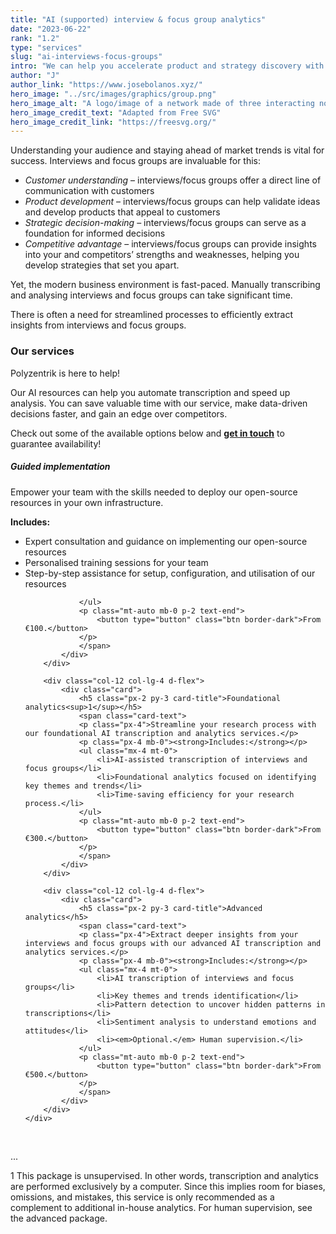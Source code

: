 ```yaml
---
title: "AI (supported) interview & focus group analytics"
date: "2023-06-22"
rank: "1.2"
type: "services"
slug: "ai-interviews-focus-groups"
intro: "We can help you accelerate product and strategy discovery with AI resources to transcribe, summarise, and analyse interviews and focus groups."
author: "J"
author_link: "https://www.josebolanos.xyz/"
hero_image: "../src/images/graphics/group.png"
hero_image_alt: "A logo/image of a network made of three interacting nodes"
hero_image_credit_text: "Adapted from Free SVG"
hero_image_credit_link: "https://freesvg.org/"
---
```

 
Understanding your audience and staying ahead of market trends is vital for success. Interviews and focus groups are invaluable for this:
* *Customer understanding* – interviews/focus groups offer a direct line of communication with customers
* *Product development* – interviews/focus groups can help validate ideas and develop products that appeal to customers
* *Strategic decision-making* – interviews/focus groups can serve as a foundation for informed decisions
* *Competitive advantage* – interviews/focus groups can provide insights into your and competitors’ strengths and weaknesses, helping you develop strategies that set you apart.

Yet, the modern business environment is fast-paced. Manually transcribing and analysing interviews and focus groups can take significant time.

There is often a need for streamlined processes to efficiently extract insights from interviews and focus groups.

### Our services
Polyzentrik is here to help!

Our AI resources can help you automate transcription and speed up analysis. You can save valuable time with our service, make data-driven decisions faster, and gain an edge over competitors.

Check out some of the available options below and [**get in touch**](mailto:hello@polyzentrik.com) to guarantee availability!

<div class="container mb-4">
    <div class="row">
        <div class="col-12 col-lg-4 d-flex">
            <div class="card d-flex">
                <h5 class="px-2 py-3 card-title">Guided implementation</h5>
                <span class="card-text">
                <p class="px-4">Empower your team with the skills needed to deploy our open-source resources in your own infrastructure.</p>
                <p class="px-4 mb-0"><strong>Includes:</strong></p>
                <ul class="mx-4 mt-0">
                    <li>Expert consultation and guidance on implementing our open-source resources</li>
                    <li>Personalised training sessions for your team</li>
                    <li>Step-by-step assistance for setup, configuration, and utilisation of our resources</li>

                </ul>
                <p class="mt-auto mb-0 p-2 text-end">
                    <button type="button" class="btn border-dark">From €100.</button>
                </p>
                </span>
            </div>
        </div>

        <div class="col-12 col-lg-4 d-flex">
            <div class="card">
                <h5 class="px-2 py-3 card-title">Foundational analytics<sup>1</sup></h5>
                <span class="card-text">
                <p class="px-4">Streamline your research process with our foundational AI transcription and analytics services.</p>
                <p class="px-4 mb-0"><strong>Includes:</strong></p>
                <ul class="mx-4 mt-0">
                    <li>AI-assisted transcription of interviews and focus groups</li>
                    <li>Foundational analytics focused on identifying key themes and trends</li>
                    <li>Time-saving efficiency for your research process.</li>
                </ul>
                <p class="mt-auto mb-0 p-2 text-end">
                    <button type="button" class="btn border-dark">From €300.</button>
                </p>
                </span>
            </div>
        </div>

        <div class="col-12 col-lg-4 d-flex">
            <div class="card">
                <h5 class="px-2 py-3 card-title">Advanced analytics</h5>
                <span class="card-text">
                <p class="px-4">Extract deeper insights from your interviews and focus groups with our advanced AI transcription and analytics services.</p>
                <p class="px-4 mb-0"><strong>Includes:</strong></p>
                <ul class="mx-4 mt-0">
                    <li>AI transcription of interviews and focus groups</li>
                    <li>Key themes and trends identification</li>
                    <li>Pattern detection to uncover hidden patterns in transcriptions</li>
                    <li>Sentiment analysis to understand emotions and attitudes</li>
                    <li><em>Optional.</em> Human supervision.</li>
                </ul>
                <p class="mt-auto mb-0 p-2 text-end">
                    <button type="button" class="btn border-dark">From €500.</button>
                </p>
                </span>
            </div>
        </div>
    </div>
</div>

<br />
<p className="footnote">...</p>
<p className="footnote">1 This package is unsupervised. In other words, transcription and analytics are performed exclusively by a computer. Since this implies room for biases, omissions, and mistakes, this service is only recommended as a complement to additional in-house analytics. For human supervision, see the advanced package.</p>